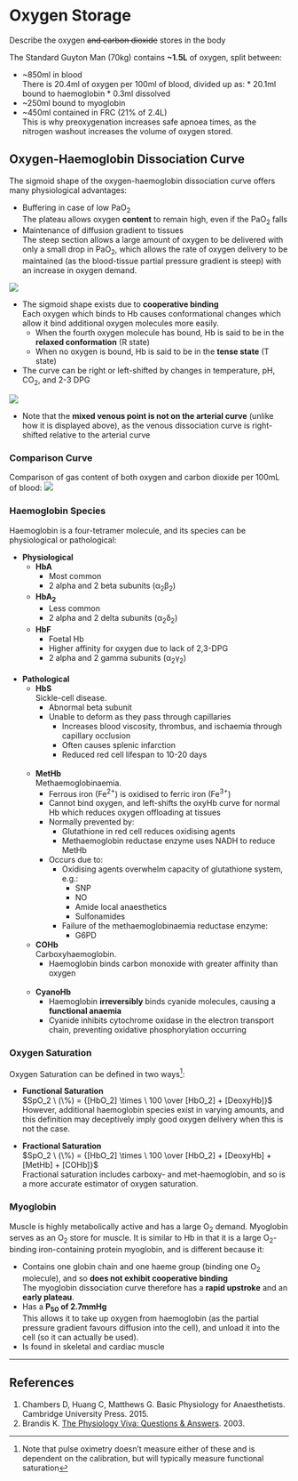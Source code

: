 # Oxygen Storage

:::CICM
Describe the oxygen ~~and carbon dioxide~~ stores in the body
:::

The Standard Guyton Man (70kg) contains **~1.5L** of oxygen, split between:

* ~850ml in blood\
    There is 20.4ml of oxygen per 100ml of blood, divided up as:
        * 20.1ml bound to haemoglobin
        * 0.3ml dissolved
* ~250ml bound to myoglobin
* ~450ml contained in FRC (21% of 2.4L)\
This is why preoxygenation increases safe apnoea times, as the nitrogen washout increases the volume of oxygen stored.


## Oxygen-Haemoglobin Dissociation Curve

The sigmoid shape of the oxygen-haemoglobin dissociation curve offers many physiological advantages:

* Buffering in case of low PaO~2~\
The plateau allows oxygen **content** to remain high, even if the PaO~2~ falls
* Maintenance of diffusion gradient to tissues\
The steep section allows a large amount of oxygen to be delivered with only a small drop in PaO~2~, which allows the rate of oxygen delivery to be maintained (as the blood-tissue partial pressure gradient is steep) with an increase in oxygen demand.

<img src="/resources/oxyhb-curve.svg">


* The sigmoid shape exists due to **cooperative binding**\
Each oxygen which binds to Hb causes conformational changes which allow it bind additional oxygen molecules more easily.
    * When the fourth oxygen molecule has bound, Hb is said to be in the **relaxed conformation** (R state)
    * When no oxygen is bound, Hb is said to be in the **tense state** (T state)


* The curve can be right or left-shifted by changes in temperature, pH, CO~2~, and 2-3 DPG

<img src="/resources/oxy-hb-curve-shifts.svg">


* Note that the **mixed venous point is not on the arterial curve** (unlike how it is displayed above), as the venous dissociation curve is right-shifted relative to the arterial curve


### Comparison Curve

Comparison of gas content of both oxygen and carbon dioxide per 100mL of blood:
<img src="/resources/o2-and-co2-curve.svg">


### Haemoglobin Species

Haemoglobin is a four-tetramer molecule, and its species can be physiological or pathological:

* **Physiological**
    * **HbA**\
        * Most common
        * 2 alpha and 2 beta subunits (α~2~β~2~)
    * **HbA~2~**
        * Less common
        * 2 alpha and 2 delta subunits (α~2~δ~2~)
    * **HbF**
        * Foetal Hb
        * Higher affinity for oxygen due to lack of 2,3-DPG
        * 2 alpha and 2 gamma subunits (α~2~γ~2~)<br> <br>
* **Pathological**
    * **HbS**\
    Sickle-cell disease.
        * Abnormal beta subunit
        * Unable to deform as they pass through capillaries
            * Increases blood viscosity, thrombus, and ischaemia through capillary occlusion
            * Often causes splenic infarction
            * Reduced red cell lifespan to 10-20 days <br> <br>
    * **MetHb**\
    Methaemoglobinaemia.
        * Ferrous iron (Fe^2+^) is oxidised to ferric iron (Fe^3+^)
        * Cannot bind oxygen, and left-shifts the oxyHb curve for normal Hb which reduces oxygen offloading at tissues
        * Normally prevented by:
            * Glutathione in red cell reduces oxidising agents
            * Methaemoglobin reductase enzyme uses NADH to reduce MetHb
        * Occurs due to:
            * Oxidising agents overwhelm capacity of glutathione system, e.g.:
                * SNP
                * NO
                * Amide local anaesthetics
                * Sulfonamides
            * Failure of the methaemoglobinaemia reductase enzyme:
                * G6PD
    * **COHb**\
    Carboxyhaemoglobin.
        * Haemoglobin binds carbon monoxide with greater affinity than oxygen<br> <br>
    * **CyanoHb**\
        * Haemoglobin **irreversibly** binds cyanide molecules, causing a **functional anaemia**
        * Cyanide inhibits cytochrome oxidase in the electron transport chain, preventing oxidative phosphorylation occurring

### Oxygen Saturation

Oxygen Saturation can be defined in two ways^[Note that pulse oximetry doesn't measure either of these and is dependent on the calibration, but will typically measure functional saturation]:

* **Functional Saturation**\
$SpO_2 \ (\%) = {[HbO_2] \times \ 100 \over [HbO_2] + [DeoxyHb]}$\
However, additional haemoglobin species exist in varying amounts, and this definition may deceptively imply good oxygen delivery when this is not the case.

* **Fractional Saturation**\
$SpO_2 \ (\%) = {[HbO_2] \times \ 100 \over [HbO_2] + [DeoxyHb] + [MetHb] + [COHb]}$\
Fractional saturation includes carboxy- and met-haemoglobin, and so is a more accurate estimator of oxygen saturation.


### Myoglobin

Muscle is highly metabolically active and has a large O~2~ demand. Myoglobin serves as an O~2~ store for muscle. It is similar to Hb in that it is a large O~2~-binding iron-containing protein myoglobin, and is different because it:

* Contains one globin chain and one haeme group (binding one O~2~ molecule), and so **does not exhibit cooperative binding**\
The myoglobin dissociation curve therefore has a **rapid upstroke** and an **early plateau**.
* Has a **P~50~ of 2.7mmHg**\
This allows it to take up oxygen from haemoglobin (as the partial pressure gradient favours diffusion into the cell), and unload it into the cell (so it can actually be used).
* Is found in skeletal and cardiac muscle

---

## References

1. Chambers D, Huang C, Matthews G. Basic Physiology for Anaesthetists. Cambridge University Press. 2015.
2. Brandis K. [The Physiology Viva: Questions & Answers](http://www.anaesthesiamcq.com/vivabook.php). 2003.